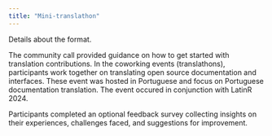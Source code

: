 ```yaml
---
title: "Mini-translathon"
---
```


Details about the format.


The community call provided guidance on how to get started with translation contributions.
In the coworking events (translathons), participants work together on translating open source documentation and interfaces.
These event was hosted in Portuguese and focus on Portuguese documentation translation.
The event occured in conjunction with LatinR 2024.

Participants completed an optional feedback survey collecting insights on their experiences, challenges faced, and suggestions for improvement.